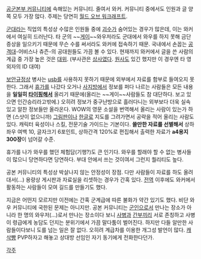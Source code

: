 [[공군본부 커뮤니티]]에 속해있는 커뮤니티. 줄여서 와커. 커뮤니티 중에서도 인원과 글 양쪽 모두 가장 많다. 주제는 당연히 [[월드 오브 워크래프트]].

[[군대]]라는 직업의 특성상 수많은 인원들 중에 [[괴수]]가 숨어있는 경우가 많은데, 이는 와커에서 여실히 드러난다. 타 군의 ~~[[게이]]~~와우저라도 군대에서 와우를 하지 못해 금단증상을 일으키기 때문에 무슨 수를 써서라도 와커에 접속하기 때문. 국내에서 손꼽는 [[공격대]]-어비스나 츄즌-의 공대원들도 가끔 볼 수 있다. 현재까지 와커에서 글을 쓴 사람의 계급 중 가장 높은 것은 [[대위]]. 
(부사관은 [[상사]]였다. [[원사]]도 있긴 했지만 이 경우엔 타 영외자의 ID 대여)

[[보안]]규정상 병사는 [[usb]]를 사용하지 못하기 때문에 외부에서 자료를 함부로 들여오지 못한다. 그래서 [[휴가]]를 나갔다 오거나 [[사지방]]에서 정보를 퍼다 나르는 사람들은 모든 내용을 '''일일히 [[타이핑]]해서''' 올리기 때문에(올리는 ~~게이~~사람들도 참 대단하다. 보고 있으면 인간승리라고밖에.) 오히려 정보가 중구난방으로 흘러다니는 외부보다 더욱 실속있고 알찬 정보들만 올라온다. WOW의 영문 소설을 번역해서 올리는 사람이 있는가 하면 (스샷이 없으니까) [[그림판]]이나 [[한글]]로 지도를 그려가면서 공략을 적어 올리는 사람도 있다. 캐릭터 육성이나 스킬, 전문기술 가이드는 기본이다. '''쓸만한 자료를 선별해서''' 상하좌우 여백 10, 글자크기 6포인트, 상하간격 120%로 편집해서 출력한 자료가 '''a4용지 300장'''이 넘어갈 수준.

휴가를 나가 와우를 했던 체험담(기행?)도 큰 인기다. 와우를 할래야 할 수 없는 병사들이 많으니 당연하다면 당연하다. 부대 안에서 쓰는 것이여서 그런지 퀄리티도 높다.

공본 커뮤니티의 특성상 박살나지 않는 안정성이 장점. 다만 사람들이 자료를 하도 올려대서(...) 용량상 게시판과 자료실을 리셋하는 경우가 간혹 있다. [[전역]] 이후에도 와커에서 활동하는 사람들이 모여 길드를 만들기도 했다. 

지금은 어떤지 모르지만 이전에는 간혹 군계급에 따른 불화가 약간 있기도 했다. 비단 와우 커뮤니티에 국한된 문제는 아니지만. 공본 커뮤니티는 [[군인]]으로서 만나는 장소가 아니라 한 명의 와우저(...)로서 만나는 장소이다 보니 [[사병]]과 [[간부]]끼리 서로 존칭하고 사병이 령급에게 농담도 던지는 분위기에서 가끔 말다툼이 벌어진다. 하지만 다들 알만한 사람들이다보니 도를 넘는 일은 잘 없다. 오히려 계급차를 이용한 개그성 발언이 많다. [[캐삭빵]] PVP하자고 해놓고 상대방 선임인 자기 동기에게 전화한다던가.

[[각주]]
